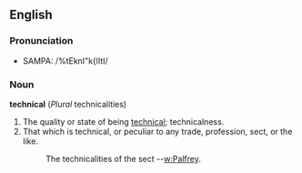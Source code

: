 ==English==
===Pronunciation===
*SAMPA: /%tEknI"k{lItI/

===Noun===
'''technical''' (''Plural'' technicalities)

# The quality or state of being [[technical]]; technicalness.
# That which is technical, or peculiar to any trade, profession, sect, or the like.
#:The technicalities of the sect --[[w:Palfrey]].